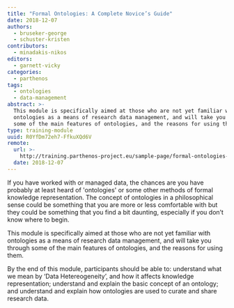 ```yaml
---
title: "Formal Ontologies: A Complete Novice’s Guide"
date: 2018-12-07
authors:
  - bruseker-george
  - schuster-kristen
contributors:
  - minadakis-nikos
editors:
  - garnett-vicky
categories:
  - parthenos
tags:
  - ontologies
  - data-management
abstract: >-
  This module is specifically aimed at those who are not yet familiar with
  ontologies as a means of research data management, and will take you through
  some of the main features of ontologies, and the reasons for using them.
type: training-module
uuid: R0YfDm72eh7-FfkuXQd6V
remote:
  url: >-
    http://training.parthenos-project.eu/sample-page/formal-ontologies-a-complete-novices-guide/
  date: 2018-12-07
---
```


If you have worked with or managed data, the chances are you have probably at
least heard of 'ontologies' or some other methods of formal knowledge
representation. The concept of ontologies in a philosophical sense could be
something that you are more or less comfortable with but they could be something
that you find a bit daunting, especially if you don’t know where to begin.

This module is specifically aimed at those who are not yet familiar with
ontologies as a means of research data management, and will take you through
some of the main features of ontologies, and the reasons for using them.

By the end of this module, participants should be able to: understand what we
mean by ‘Data Hetereogeneity’, and how it affects knowledge representation;
understand and explain the basic concept of an ontology; and understand and
explain how ontologies are used to curate and share research data.

<CTA
  title="Interested in learning more?"
  subtitle="Check out Formal Ontologies: A Complete Novice’s Guide on PARTHENOS"
  url="http://training.parthenos-project.eu/sample-page/formal-ontologies-a-complete-novices-guide/"
/>
